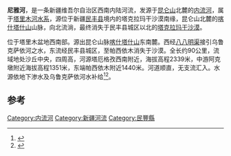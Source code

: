 
'''尼雅河'''，是一条新疆维吾尔自治区西南内陆河流，发源于[[昆仑山|昆仑山]]北麓的[[内流河|内流河]]，属于[[塔里木河|塔里木河水系]]，源位于新疆[[民丰县|民丰县]]境内的塔克拉玛干沙漠南缘，昆仑山北麓的[[喀什塔什山|喀什塔什山]]山脉，向北流淌，最终消失于民丰县城区以北的[[塔克拉玛干沙漠|塔克拉玛干沙漠]]。

位于塔里木盆地西南部。源出昆仑山脉[[喀什塔什乡|喀什塔什山]]东南麓。西经[[八八明渠|八八明渠]]接引乌鲁克萨依河之水，东流经民丰县城区，至帕西依木消失于沙漠。全长约90公里，流域地处沙丘中央，四周高，河源塔厄格孜西南附近，海拔高程2339米，中游阿克墩附近海拔高程1351米，东端帕西依木附近1440米。河道顺直，无支流汇入。水源依地下渗水及乌鲁克萨依河水补给<ref>{{Cite book|title=中国水系词典|last=朱道清编|first=|publisher=青岛：青岛出版社|year=2007.01|isbn=7-5436-0825-1|location=|pages=673}}</ref><ref>{{Cite book|title=中国河湖大典 西北诸河卷 ：Encyclopedia of rivers and lakes in China: section of river basins in northwest region|last=敬正书主编|first=|publisher=北京：中国水利水电出版社|year=2014.08|isbn=978-7-5170-2566-5|location=|pages=113}}</ref>。

==参考==
{{reflist}}
{{塔里木河水系}}
{{DEFAULTSORT:Niya}}
[[Category:内流河|Category:内流河]]
[[Category:新疆河流|Category:新疆河流]]
[[Category:民豐縣|Category:民豐縣]]